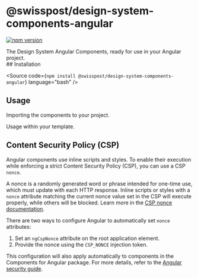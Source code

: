 
<Meta of={GettingStartedStories} />

# @swisspost/design-system-components-angular

[![npm version](https://badge.fury.io/js/@swisspost%2Fdesign-system-components-angular.svg)](https://badge.fury.io/js/@swisspost%2Fdesign-system-components-angular)

<div className='lead'>
  The Design System Angular Components, ready for use in your Angular project.
</div>

<PackageDocs changelog={changelog}>
  ## Installation

  <Source code={`npm install @swisspost/design-system-components-angular`} language="bash" />

  ## Usage

  Importing the components to your project.

  <Source code={AngularAppModuleSample} language="typescript" />

  Usage within your template.

  <Source code={AngularAppComponentSample} language="html" />

  ## Content Security Policy (CSP)

  Angular components use inline scripts and styles.
  To enable their execution while enforcing a strict Content Security Policy (CSP), you can use a CSP `nonce`.

  A nonce is a randomly generated word or phrase intended for one-time use, which must update with each HTTP response.
  Inline scripts or styles with a `nonce` attribute matching the current nonce value set in the CSP will execute properly, while others will be blocked.
  Learn more in the <a href="https://content-security-policy.com/nonce/">CSP nonce documentation</a>.

  There are two ways to configure Angular to automatically set `nonce` attributes:

  1. Set an `ngCspNonce` attribute on the root application element.
  2. Provide the nonce using the `CSP_NONCE` injection token.

  This configuration will also apply automatically to components in the Components for Angular package.
  For more details, refer to the <a href="https://github.com/angular/angular/blob/main/adev/src/content/guide/security.md#content-security-policy">Angular security guide</a>.
</PackageDocs>
